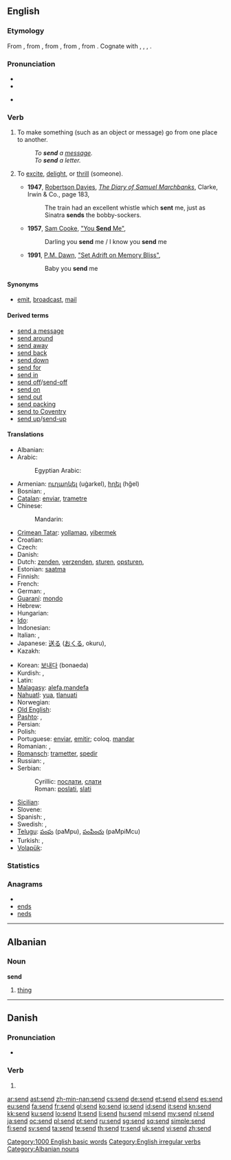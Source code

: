 ==English==

===Etymology===
From {{etyl|enm}} {{term|senden||to send|lang=enm}}, from {{etyl|ang}} {{term|sendan||to send, cause to go|lang=ang}}, from {{proto|Germanic|sandiánan|to cause to go|lang=en}}, from {{proto|Germanic|title=|sínþanan|to go, journey|lang=en}}, from {{proto|Indo-European|sent-|to walk, travel|lang=en}}. Cognate with {{etyl|nl|-}} {{term|zenden||to send|lang=nl}}, {{etyl|de|-}} {{term|senden||to send|lang=en}}, {{etyl|ang|-}} {{term|sand|lang=ang}}, {{term|sond||a sending, mission, message|lang=ang}}.

===Pronunciation===
* {{IPA|/ˈsɛnd/}}
* {{audio|en-us-send.ogg|Audio (US)}}
* {{audio|En-uk-to send.ogg|Audio (UK)}}
*: {{rhymes|ɛnd}}

===Verb===
{{en-verb|sends|sending|sent}} {{transitive}}

# To make something (such as an object or message) go from one place to another.
#: ''To '''send''' a [[message]].''
#: ''To '''send''' a letter.''
# {{slang|dated}} To [[excite]], [[delight]], or [[thrill]] (someone).
#* '''1947''', [[w:Robertson Davies|Robertson Davies]], ''[[w:The Diary of Samuel Marchbanks|The Diary of Samuel Marchbanks]]'', Clarke, Irwin & Co., page 183,
#*: The train had an excellent whistle which '''sent''' me, just as Sinatra '''sends''' the bobby-sockers.
#* '''1957''', [[w:Sam Cooke|Sam Cooke]], [[w:You Send Me|"You '''Send''' Me"]],
#*: Darling you '''send''' me / I know you '''send''' me
#* '''1991''', [[w:P.M. Dawn|P.M. Dawn]], [[w:Set Adrift on Memory Bliss|"Set Adrift on Memory Bliss"]],
#*: Baby you '''send''' me

====Synonyms====
* {{i-c|make something go somewhere}} [[emit]], [[broadcast]], [[mail]]

====Derived terms====
* [[send a message]]
* [[send around]]
* [[send away]]
* [[send back]]
* [[send down]]
* [[send for]]
* [[send in]]
* [[send off]]/[[send-off]]
* [[send on]]
* [[send out]]
* [[send packing]]
* [[send to Coventry]]
* [[send up]]/[[send-up]]

====Translations====
{{trans-top|make something go somewhere}}
* Albanian: {{t-|sq|nis|xs=Albanian}}
* Arabic: {{Arab|[[ارسل]]}} {{IPAchar|(’ársala)}}
*: Egyptian Arabic: {{tø|arz|بعت|tr=ba3at|sc=Arab|xs=Egyptian Arabic}}
* Armenian: [[ուղարկել]] (uġarkel), [[հղել]] (hğel)
* Bosnian: {{t-|bs|poslati}}, {{t-|bs|slati}}
* [[Catalan]]: [[enviar]], [[trametre]]
* Chinese:
*: Mandarin: {{t-|cmn|送|tr=[[sòng]]|sc=Hani}}
* [[Crimean Tatar]]: [[yollamaq]], [[yibermek]]
* Croatian: {{t-|hr|slati}}
* Czech: {{t+|cs|poslat}}
* Danish: {{t-|da|sende}}
* Dutch: [[zenden]], [[verzenden]], [[sturen]], [[opsturen]],
* Estonian: [[saatma]]
* Finnish: {{t+|fi|lähettää}}
* French: {{t+|fr|envoyer}}
* German: {{t+|de|senden}}, {{t+|de|schicken}}
* [[Guaraní]]: [[mondo]]
* Hebrew: {{t+|he|שלח|tr=shalákh}}
* Hungarian: {{t+|hu|küld}}
* [[Ido]]: {{t+|io|sendar|xs=Ido}}
* Indonesian: {{t+|id|kirim|xs=Indonesian}}
* Italian: {{t+|it|inviare}},  {{t+|it|mandare}}
* Japanese: [[送る]] ([[おくる]], okuru), {{t-|ja|送信する|tr=そうしんする, sōshin-suru}}
* Kazakh: {{t|kk|жіберу|tr=jiberu|sc=Cyrl|xs=Kazakh}}
{{trans-mid}}
* Korean: [[보내다]] (bonaeda)
* Kurdish: {{t+|ku|şandin}}, {{t+|ku|hinartin}}
* Latin: {{t-|la|mittere}}
* [[Malagasy]]: [[:mg:alefa|alefa,mandefa]]
* [[Nahuatl]]: [[yua]], [[tlanuati]]
* Norwegian: {{t+|no|sende}}
* [[Old English]]: {{t-|ang|sendan|xs=Old English}}
* [[Pashto]]: {{t-|ps|لېږل|tr=lezzəl|sc=ps-Arab|xs=Pashto}}, {{t-|ps|استول|tr=astawəl|sc=ps-Arab|xs=Pashto}}
* Persian: {{t+|fa|فرستادن|tr=ferestâdan|xs=Persian}}
* Polish: {{t|pl|wysyłać}}
* Portuguese: [[enviar]], [[emitir]]; coloq. [[mandar]]
* Romanian: {{t+|ro|trimite}}, {{t+|ro|expedia}}
* [[Romansch]]: [[trametter]], [[spedir]]
* Russian: {{t+|ru|посылать|tr=posylát’}} {{impf}}, {{t+|ru|послать|tr=poslát’}} {{pf.}}
* Serbian:
*: Cyrillic: [[послати]], [[слати]]
*: Roman: [[poslati]], [[slati]]
* [[Sicilian]]: {{t+|scn|mannari|xs=Sicilian}}
* Slovene: {{t+|sl|poslati}}
* Spanish: {{t-|es|enviar}}, {{t+|es|mandar}}
* Swedish: {{t+|sv|skicka}}, {{t+|sv|sända}}
* [[Telugu]]: [[పంపు]] (paMpu), [[పంపించు]] (paMpiMcu)
* Turkish: {{t+|tr|göndermek}},  {{t|tr|yollamak}}
* [[Volapük]]: {{t|vo|sedön}}
{{trans-bottom}}

===Statistics===
{{rank|greater|army|horse|567|send|peace|glad|hair}}

===Anagrams===
* {{alphagram|[[dens#English|dens]]}}
* [[ends#English|ends]]
* [[neds#English|neds]]

[[Category:1000 English basic words]]
[[Category:English irregular verbs]]

----

==Albanian==

===Noun===
'''send''' {{m}}

# [[thing]]

[[Category:Albanian nouns]]

----

==Danish==

===Pronunciation===
* {{IPA|/sɛn/|[sɛnˀ]|lang=da}}

===Verb===
{{infl|da|verb form}}

# {{form of|imperative|sende|lang=da}}

[[ar:send]]
[[ast:send]]
[[zh-min-nan:send]]
[[cs:send]]
[[de:send]]
[[et:send]]
[[el:send]]
[[es:send]]
[[eu:send]]
[[fa:send]]
[[fr:send]]
[[gl:send]]
[[ko:send]]
[[io:send]]
[[id:send]]
[[it:send]]
[[kn:send]]
[[kk:send]]
[[ku:send]]
[[lo:send]]
[[lt:send]]
[[li:send]]
[[hu:send]]
[[ml:send]]
[[my:send]]
[[nl:send]]
[[ja:send]]
[[oc:send]]
[[pl:send]]
[[pt:send]]
[[ru:send]]
[[sg:send]]
[[sq:send]]
[[simple:send]]
[[fi:send]]
[[sv:send]]
[[ta:send]]
[[te:send]]
[[th:send]]
[[tr:send]]
[[uk:send]]
[[vi:send]]
[[zh:send]]